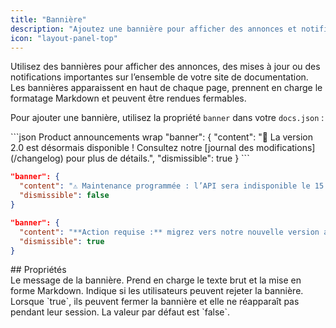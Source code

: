 ```yaml
---
title: "Bannière"
description: "Ajoutez une bannière pour afficher des annonces et notifications importantes à l’échelle du site"
icon: "layout-panel-top"
---
```


Utilisez des bannières pour afficher des annonces, des mises à jour ou des notifications importantes sur l’ensemble de votre site de documentation. Les bannières apparaissent en haut de chaque page, prennent en charge le formatage Markdown et peuvent être rendues fermables.

Pour ajouter une bannière, utilisez la propriété `banner` dans votre `docs.json` :

<CodeGroup>
  ```json Product announcements wrap
  "banner": {
    "content": "🚀 La version 2.0 est désormais disponible ! Consultez notre [journal des modifications](/changelog) pour plus de détails.",
    "dismissible": true 
  }
  ```

  ```json Maintenance notices wrap
  "banner": {
    "content": "⚠️ Maintenance programmée : l’API sera indisponible le 15 décembre, de 2 h à 4 h UTC",
    "dismissible": false
  }
  ```

  ```json Required actions wrap
  "banner": {
    "content": "**Action requise :** migrez vers notre nouvelle version avant le 1er janvier. [Guide de migration](/migration)",
    "dismissible": true
  }
  ```
</CodeGroup>

<div id="properties">
  ## Propriétés
</div>

<ResponseField name="content" type="string" required>
  Le message de la bannière. Prend en charge le texte brut et la mise en forme Markdown.
</ResponseField>

<ResponseField name="dismissible" type="boolean">
  Indique si les utilisateurs peuvent rejeter la bannière. Lorsque `true`, ils peuvent fermer la bannière et elle ne réapparaît pas pendant leur session. La valeur par défaut est `false`.
</ResponseField>